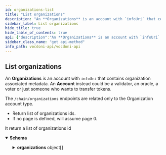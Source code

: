```yaml
---
id: organizations-list
title: "List organizations"
description: "An **Organizations** is an account with `infoUri` that contains organization associated  metadata."
sidebar_label: List organizations
hide_title: true
hide_table_of_contents: true
api: {"description":"An **Organizations** is an account with `infoUri` that contains organization associated  metadata. \nAn **Account** instead could be a validator, an oracle, a voter or just someone who wants to transfer tokens. \n\nThe `/chain/organizations` endpoints are related only to the Organization account type.\n\n- Return list of organizations ids.\n- If no page is defined, will assume page 0.","operationId":"organizationsList","tags":["Chain"],"responses":{"200":{"description":"It return a list of organizations id","content":{"application/json":{"schema":{"type":"object","properties":{"organizations":{"type":"array","items":{"type":"object","properties":{"organization_id":{"type":"string","example":"0x370372b92514d81a0e3efb8eba9d036ae0877653"},"election_count":{"type":"integer","format":"int32","example":1}}}}}}}}}},"method":"get","path":"/chain/organizations","servers":[{"url":"https://api-dev.vocdoni.net/v2/"}],"securitySchemes":{"bearerAuth":{"type":"http","scheme":"bearer"}},"info":{"version":"2.0.0","title":"Vocdoni API","license":{"name":"MIT"},"description":"**Goals and Objectives:** \nThe Vocdoni API is meant to be the entry point for external integrators to add voting capabilities to an existing  CRM, customer base and product experience. The API should act as a satellite that facilitates creating votes using  Vocdoni, without the hassle of learning a deep platform.\nThis API should allow to perform the basic primitives of the Vocdoni Protocol such as manage organizations, voting  processes and be able to vote, abstracting as much as possible the complexity and doing so, offering simple and  clear methods to perform such actions.\nLast but not least, the API should be modular and allow further expansion with other independent modules such as  payments, CSPs, SSI providers, CRM’s, etc. becoming a open voting block/”lego” for the Web2.0 & Web 3.0 world."},"postman":{"name":"List organizations","description":{"content":"An **Organizations** is an account with `infoUri` that contains organization associated  metadata. \nAn **Account** instead could be a validator, an oracle, a voter or just someone who wants to transfer tokens. \n\nThe `/chain/organizations` endpoints are related only to the Organization account type.\n\n- Return list of organizations ids.\n- If no page is defined, will assume page 0.","type":"text/plain"},"url":{"path":["chain","organizations"],"host":["{{baseUrl}}"],"query":[],"variable":[]},"header":[{"key":"Accept","value":"application/json"}],"method":"GET"}}
sidebar_class_name: "get api-method"
info_path: vocdoni-api/vocdoni-api
---
```



## List organizations



An **Organizations** is an account with `infoUri` that contains organization associated  metadata. 
An **Account** instead could be a validator, an oracle, a voter or just someone who wants to transfer tokens. 

The `/chain/organizations` endpoints are related only to the Organization account type.

- Return list of organizations ids.
- If no page is defined, will assume page 0.

<div><ApiTabs><TabItem label={"200"} value={"200"}><div>

It return a list of organizations id

</div><div><MimeTabs schemaType={"response"}><TabItem label={"application/json"} value={"application/json"}><SchemaTabs><TabItem label={"Schema"} value={"Schema"}><details style={{}} data-collapsed={false} open={true}><summary style={{"textAlign":"left"}}><strong>Schema</strong></summary><div style={{"textAlign":"left","marginLeft":"1rem"}}></div><ul style={{"marginLeft":"1rem"}}><SchemaItem collapsible={true} className={"schemaItem"}><details style={{}}><summary style={{}}><strong>organizations</strong><span style={{"opacity":"0.6"}}> object[]</span></summary><div style={{"marginLeft":"1rem"}}><SchemaItem collapsible={false} name={"organization_id"} required={false} schemaDescription={undefined} schemaName={"string"} qualifierMessage={undefined} defaultValue={undefined}></SchemaItem><SchemaItem collapsible={false} name={"election_count"} required={false} schemaDescription={undefined} schemaName={"int32"} qualifierMessage={undefined} defaultValue={undefined}></SchemaItem></div></details></SchemaItem></ul></details></TabItem><TabItem label={"Example (from schema)"} value={"Example (from schema)"}><ResponseSamples responseExample={"{\n  \"organizations\": [\n    {\n      \"organization_id\": \"0x370372b92514d81a0e3efb8eba9d036ae0877653\",\n      \"election_count\": 1\n    }\n  ]\n}"} language={"json"}></ResponseSamples></TabItem></SchemaTabs></TabItem></MimeTabs></div></TabItem></ApiTabs></div>
      